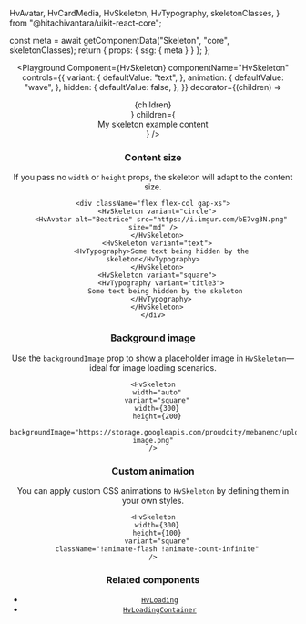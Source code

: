   HvAvatar,
  HvCardMedia,
  HvSkeleton,
  HvTypography,
  skeletonClasses,
} from "@hitachivantara/uikit-react-core";



  const meta = await getComponentData("Skeleton", "core", skeletonClasses);
  return { props: { ssg: { meta } } };
};

<Header />

<Playground
  Component={HvSkeleton}
  componentName="HvSkeleton"
  controls={{
    variant: {
      defaultValue: "text",
    },
    animation: {
      defaultValue: "wave",
    },
    hidden: {
      defaultValue: false,
    },
  }}
  decorator={(children) => <div className="w-190px">{children}</div>}
  children={<div>My skeleton example content</div>}
/>

### Content size

If you pass no `width` or `height` props, the skeleton will adapt to the content size.

```tsx live
<div className="flex flex-col gap-xs">
  <HvSkeleton variant="circle">
    <HvAvatar alt="Beatrice" src="https://i.imgur.com/bE7vg3N.png" size="md" />
  </HvSkeleton>
  <HvSkeleton variant="text">
    <HvTypography>Some text being hidden by the skeleton</HvTypography>
  </HvSkeleton>
  <HvSkeleton variant="square">
    <HvTypography variant="title3">
      Some text being hidden by the skeleton
    </HvTypography>
  </HvSkeleton>
</div>
```

### Background image

Use the `backgroundImage` prop to show a placeholder image in `HvSkeleton`—ideal for image loading scenarios.

```tsx live
<HvSkeleton
  width="auto"
  variant="square"
  width={300}
  height={200}
  backgroundImage="https://storage.googleapis.com/proudcity/mebanenc/uploads/2021/03/placeholder-image.png"
/>
```

### Custom animation

You can apply custom CSS animations to `HvSkeleton` by defining them in your own styles.

```tsx live
<HvSkeleton
  width={300}
  height={100}
  variant="square"
  className="!animate-flash !animate-count-infinite"
/>
```

### Related components

- [`HvLoading`](/components/loading)
- [`HvLoadingContainer`](/components/loading-container)
